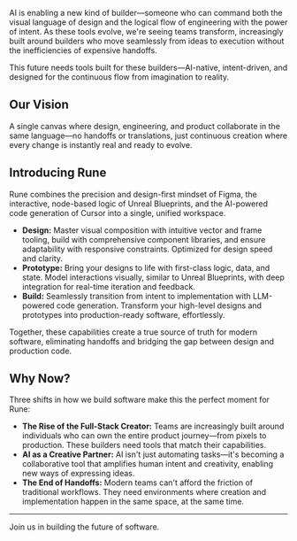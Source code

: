 AI is enabling a new kind of builder—someone who can command both the visual language of design and the logical flow of engineering with the power of intent. As these tools evolve, we're seeing teams transform, increasingly built around builders who move seamlessly from ideas to execution without the inefficiencies of expensive handoffs.

This future needs tools built for these builders—AI-native, intent-driven, and designed for the continuous flow from imagination to reality.

## Our Vision

A single canvas where design, engineering, and product collaborate in the same language—no handoffs or translations, just continuous creation where every change is instantly real and ready to evolve.

## Introducing Rune

Rune combines the precision and design-first mindset of Figma, the interactive, node-based logic of Unreal Blueprints, and the AI-powered code generation of Cursor into a single, unified workspace.

*   **Design:** Master visual composition with intuitive vector and frame tooling, build with comprehensive component libraries, and ensure adaptability with responsive constraints. Optimized for design speed and clarity.
*   **Prototype:** Bring your designs to life with first-class logic, data, and state. Model interactions visually, similar to Unreal Blueprints, with deep integration for real-time iteration and feedback.
*   **Build:** Seamlessly transition from intent to implementation with LLM-powered code generation. Transform your high-level designs and prototypes into production-ready software, effortlessly.

Together, these capabilities create a true source of truth for modern software, eliminating handoffs and bridging the gap between design and production code.

## Why Now?

Three shifts in how we build software make this the perfect moment for Rune:

*   **The Rise of the Full-Stack Creator:** Teams are increasingly built around individuals who can own the entire product journey—from pixels to production. These builders need tools that match their capabilities.
*   **AI as a Creative Partner:** AI isn't just automating tasks—it's becoming a collaborative tool that amplifies human intent and creativity, enabling new ways of expressing ideas.
*   **The End of Handoffs:** Modern teams can't afford the friction of traditional workflows. They need environments where creation and implementation happen in the same space, at the same time.

---

Join us in building the future of software.
